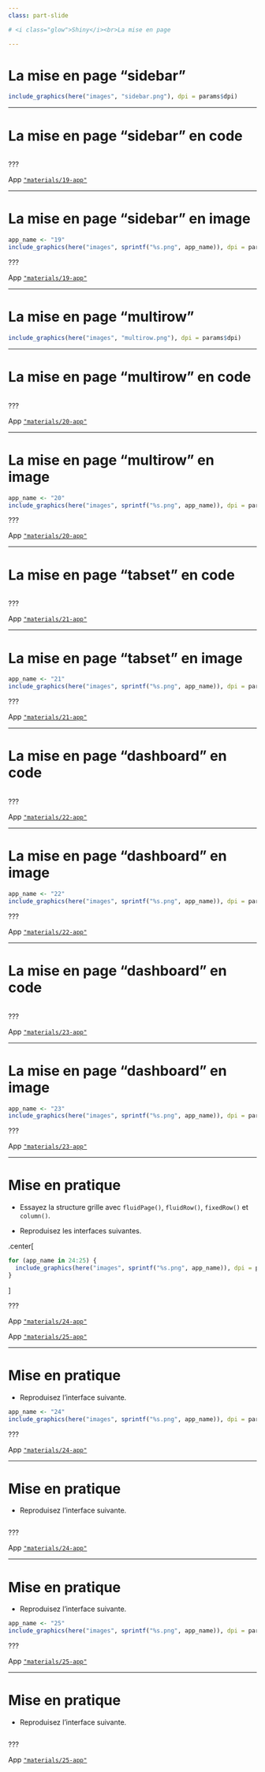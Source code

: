 ```yaml
---
class: part-slide

# <i class="glow">Shiny</i><br>La mise en page

---
```


#  La mise en page "sidebar"

```r
include_graphics(here("images", "sidebar.png"), dpi = params$dpi)
```

---

# La mise en page "sidebar" en code

```r
```

???

App [`"materials/19-app"`](https://github.com/mcanouil/rshiny/tree/main/materials/19-app/app.R)

---

# La mise en page "sidebar" en image

```r
app_name <- "19"
include_graphics(here("images", sprintf("%s.png", app_name)), dpi = params$dpi)
```

???

App [`"materials/19-app"`](https://github.com/mcanouil/rshiny/tree/main/materials/19-app/app.R)

---

# La mise en page "multirow"

```r
include_graphics(here("images", "multirow.png"), dpi = params$dpi)
```

---

# La mise en page "multirow" en code

```r
```

???

App [`"materials/20-app"`](https://github.com/mcanouil/rshiny/tree/main/materials/20-app/app.R)

---

# La mise en page "multirow" en image

```r
app_name <- "20"
include_graphics(here("images", sprintf("%s.png", app_name)), dpi = params$dpi)
```

???

App [`"materials/20-app"`](https://github.com/mcanouil/rshiny/tree/main/materials/20-app/app.R)

---

# La mise en page "tabset" en code

```r
```

???

App [`"materials/21-app"`](https://github.com/mcanouil/rshiny/tree/main/materials/21-app/app.R)

---

# La mise en page "tabset" en image

```r
app_name <- "21"
include_graphics(here("images", sprintf("%s.png", app_name)), dpi = params$dpi)
```

???

App [`"materials/21-app"`](https://github.com/mcanouil/rshiny/tree/main/materials/21-app/app.R)

---

# La mise en page "dashboard" en code

```r
```

???

App [`"materials/22-app"`](https://github.com/mcanouil/rshiny/tree/main/materials/22-app/app.R)

---

# La mise en page "dashboard" en image

```r
app_name <- "22"
include_graphics(here("images", sprintf("%s.png", app_name)), dpi = params$dpi)
```

???

App [`"materials/22-app"`](https://github.com/mcanouil/rshiny/tree/main/materials/22-app/app.R)

---

# La mise en page "dashboard" en code

```r
```

???

App [`"materials/23-app"`](https://github.com/mcanouil/rshiny/tree/main/materials/23-app/app.R)

---

# La mise en page "dashboard" en image

```r
app_name <- "23"
include_graphics(here("images", sprintf("%s.png", app_name)), dpi = params$dpi)
```

???

App [`"materials/23-app"`](https://github.com/mcanouil/rshiny/tree/main/materials/23-app/app.R)

---

# Mise en pratique 

* Essayez la structure grille avec `fluidPage()`, `fluidRow()`, `fixedRow()` et `column()`.

* Reproduisez les interfaces suivantes.

.center[

```r
for (app_name in 24:25) {
  include_graphics(here("images", sprintf("%s.png", app_name)), dpi = params$dpi)
}
```

]

???

App [`"materials/24-app"`](https://github.com/mcanouil/rshiny/tree/main/materials/24-app/app.R)

App [`"materials/25-app"`](https://github.com/mcanouil/rshiny/tree/main/materials/25-app/app.R)

---

# Mise en pratique 

* Reproduisez l'interface suivante.

```r
app_name <- "24"
include_graphics(here("images", sprintf("%s.png", app_name)), dpi = params$dpi)
```

???

App [`"materials/24-app"`](https://github.com/mcanouil/rshiny/tree/main/materials/24-app/app.R)

---

# Mise en pratique 

* Reproduisez l'interface suivante.

```r
```

???

App [`"materials/24-app"`](https://github.com/mcanouil/rshiny/tree/main/materials/24-app/app.R)

---

# Mise en pratique 

* Reproduisez l'interface suivante.

```r
app_name <- "25"
include_graphics(here("images", sprintf("%s.png", app_name)), dpi = params$dpi)
```

???

App [`"materials/25-app"`](https://github.com/mcanouil/rshiny/tree/main/materials/25-app/app.R)

---

# Mise en pratique 

* Reproduisez l'interface suivante.

```r
```

???

App [`"materials/25-app"`](https://github.com/mcanouil/rshiny/tree/main/materials/25-app/app.R)
